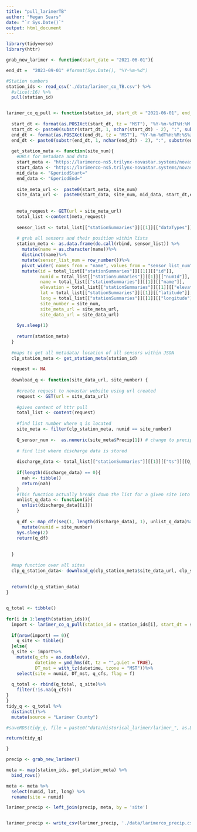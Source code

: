 ```yaml
---
title: "pull_larimerTB"
author: "Megan Sears"
date: "`r Sys.Date()`"
output: html_document
---
```


```r

library(tidyverse)
library(httr)

```

```r

grab_new_larimer <- function(start_date = "2021-06-01"){

end_dt =  "2023-09-01" #format(Sys.Date(), "%Y-%m-%d")

#Station numbers
station_ids <- read_csv('./data/larimer_co_TB.csv') %>%
  #slice(:16) %>%
  pull(station_id)


larimer_co_q_pull <- function(station_id, start_dt = "2021-06-01", end_dt = "2021-06-03"){
  
  start_dt <- format(as.POSIXct(start_dt, tz = "MST"), "%Y-%m-%dT%H:%M:%S%z")
  start_dt <- paste0(substr(start_dt, 1, nchar(start_dt) - 2), ":", substr(start_dt, nchar(start_dt) - 1, nchar(start_dt)))
  end_dt <- format(as.POSIXct(end_dt, tz = "MST"), "%Y-%m-%dT%H:%M:%S%z")
  end_dt <- paste0(substr(end_dt, 1, nchar(end_dt) - 2), ":", substr(end_dt, nchar(end_dt) - 1, nchar(end_dt)))
  
  get_station_meta <- function(site_num){
    #URLs for metadata and data 
    start_meta <- "https://larimerco-ns5.trilynx-novastar.systems/novastar/data/api/v1/stationSummaries?forOperatorStationDashboard=true&stationNumId="
    start_data <- "https://larimerco-ns5.trilynx-novastar.systems/novastar/data/api/v1/stationSummaries?forOperatorStationDashboard=true&stationNumId="
    mid_data <- "&periodStart=" 
    end_data <- "&periodEnd="
    
    site_meta_url <-  paste0(start_meta, site_num)
    site_data_url <-  paste0(start_data, site_num, mid_data, start_dt,end_data, end_dt)
    
    
    meta_request <- GET(url = site_meta_url)
    total_list <-content(meta_request) 
    
    sensor_list <- total_list[["stationSummaries"]][[1]][["dataTypes"]]
    
    # grab all sensors and their position within lists
    station_meta <- as.data.frame(do.call(rbind, sensor_list)) %>%
      mutate(name = as.character(name))%>%
      distinct(name)%>%
      mutate(sensor_list_num = row_number())%>%
      pivot_wider( names_from = "name", values_from = "sensor_list_num")%>%
      mutate(id = total_list[["stationSummaries"]][[1]][["id"]], 
             numid = total_list[["stationSummaries"]][[1]][["numId"]], 
             name = total_list[["stationSummaries"]][[1]][["name"]],
             elevation = total_list[["stationSummaries"]][[1]][["elevation"]],
             lat = total_list[["stationSummaries"]][[1]][["latitude"]],
             long = total_list[["stationSummaries"]][[1]][["longitude"]], 
             site_number = site_num, 
             site_meta_url = site_meta_url,
             site_data_url = site_data_url)
    
    Sys.sleep(1)   
    
    return(station_meta)
  }
  
  #maps to get all metadata/ location of all sensors within JSON
  clp_station_meta <- get_station_meta(station_id)
  
  request <- NA
  
  download_q <- function(site_data_url, site_number) {
    
    #create request to novastar website using url created 
    request <- GET(url = site_data_url)
    
    #gives content of httr pull
    total_list <- content(request)
    
    #find list number where q is located
    site_meta <- filter(clp_station_meta, numid == site_number)
    
    Q_sensor_num <-  as.numeric(site_meta$Precip[1]) # change to precip name
    
    # find list where discharge data is stored
    
    discharge_data <- total_list[["stationSummaries"]][[1]][["ts"]][[Q_sensor_num]][["data"]]
    
    if(length(discharge_data) == 0){
      nah <- tibble()
      return(nah)
    }
    #This function actually breaks down the list for a given site into the datetime and value components
    unlist_q_data <- function(i){
      unlist(discharge_data[[i]])
    }
    
    q_df <- map_dfr(seq(1, length(discharge_data), 1), unlist_q_data)%>%
      mutate(numid = site_number)
    Sys.sleep(2)
    return(q_df)
    
    
  }
  
  #map function over all sites
  clp_q_station_data<- download_q(clp_station_meta$site_data_url, clp_station_meta$site_number)
  
  
  return(clp_q_station_data)
}


q_total <- tibble()           
                
for(i in 1:length(station_ids)){
  import <- larimer_co_q_pull(station_id = station_ids[i], start_dt = start_date, end_dt = end_dt)
  
  if(nrow(import) == 0){
    q_site <- tibble()
  }else{
  q_site <- import%>%
    mutate(q_cfs = as.double(v),
           datetime = ymd_hms(dt, tz = "",quiet = TRUE), 
           DT_mst = with_tz(datetime, tzone = "MST"))%>%
    select(site = numid, DT_mst, q_cfs, flag = f)
  
  q_total <- rbind(q_total, q_site)%>%
    filter(!is.na(q_cfs))
}
}
tidy_q <- q_total %>%
  distinct()%>%
  mutate(source = "Larimer County")

#saveRDS(tidy_q, file = paste0("data/historical_larimer/larimer_", as.Date(Sys.Date()-1), ".RDS"))

return(tidy_q)

}

precip <- grab_new_larimer()

meta <- map(station_ids, get_station_meta) %>%
  bind_rows()

meta <- meta %>%
  select(numid, lat, long) %>%
  rename(site = numid)

larimer_precip <- left_join(precip, meta, by = 'site')


larimer_precip <- write_csv(larimer_precip, './data/larimerco_precip.csv')


```

